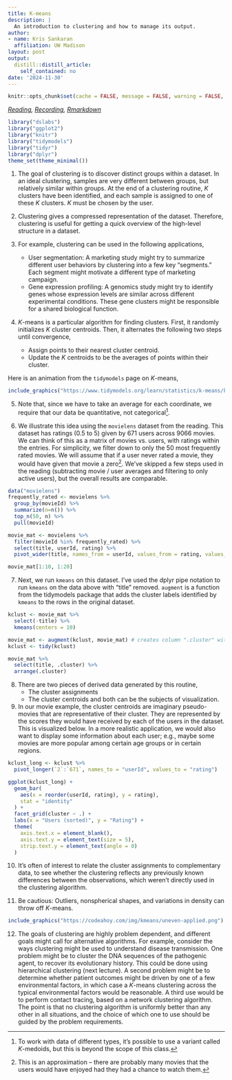 ```yaml
---
title: K-means
description: |
  An introduction to clustering and how to manage its output.
author:
- name: Kris Sankaran
  affiliation: UW Madison
layout: post
output:
  distill::distill_article:
    self_contained: no
date: '2024-11-30'
---
```


```r
knitr::opts_chunk$set(cache = FALSE, message = FALSE, warning = FALSE, echo = TRUE)
```

_[Reading](https://rafalab.github.io/dsbook/clustering.html), [Recording](https://mediaspace.wisc.edu/media/Week%209%20%5B1%5D%20K-means/1_vegn8x9q), [Rmarkdown](https://github.com/krisrs1128/stat436_s24/blob/main/notes/2024-12-27-week09-01.Rmd)_

```r
library("dslabs")
library("ggplot2")
library("knitr")
library("tidymodels")
library("tidyr")
library("dplyr")
theme_set(theme_minimal())
```

1. The goal of clustering is to discover distinct groups within a dataset. In an
ideal clustering, samples are very different between groups, but relatively
similar within groups. At the end of a clustering routine, $K$ clusters have
been identified, and each sample is assigned to one of these $K$ clusters. $K$
must be chosen by the user.

2. Clustering gives a compressed representation of the dataset. Therefore,
clustering is useful for getting a quick overview of the high-level structure in
a dataset.

3. For example, clustering can be used in the following applications,

	* User segmentation: A marketing study might try to summarize different user
	behaviors by clustering into a few key "segments." Each segment might motivate
	a different type of marketing campaign.
	* Gene expression profiling: A genomics study might try to identify genes whose
	expression levels are similar across different experimental conditions. These
	gene clusters might be responsible for a shared biological function.
	
4. $K$-means is a particular algorithm for finding clusters. First, it randomly
initializes $K$ cluster centroids. Then, it alternates the following two steps
until convergence,

	* Assign points to their nearest cluster centroid.
	* Update the $K$ centroids to be the averages of points within their cluster.
	
Here is an animation from the `tidymodels` page on $K$-means,

```r
include_graphics("https://www.tidymodels.org/learn/statistics/k-means/kmeans.gif")
```
	
5. Note that, since we have to take an average for each coordinate, we require
that our data be quantitative, not categorical^[To work with data of different
types, it's possible to use a variant called $K$-medoids, but this is beyond the
scope of this class.].

6. We illustrate this idea using the `movielens` dataset from the reading. This
dataset has ratings (0.5 to 5) given by 671 users across 9066 movies. We can
think of this as a matrix of movies vs. users, with ratings within the entries.
For simplicity, we filter down to only the 50 most frequently rated movies. We
will assume that if a user never rated a movie, they would have given that movie
a zero^[This is an approximation -- there are probably many movies that the
users would have enjoyed had they had a chance to watch them.]. We've skipped a
few steps used in the reading (subtracting movie / user averages and filtering
to only active users), but the overall results are comparable.

```r
data("movielens")
frequently_rated <- movielens %>%
  group_by(movieId) %>%
  summarize(n=n()) %>%
  top_n(50, n) %>%
  pull(movieId)

movie_mat <- movielens %>% 
  filter(movieId %in% frequently_rated) %>%
  select(title, userId, rating) %>%
  pivot_wider(title, names_from = userId, values_from = rating, values_fill = 0)

movie_mat[1:10, 1:20]
```

7. Next, we run `kmeans` on this dataset. I've used the dplyr pipe notation to
run `kmeans` on the data above with "title" removed. `augment` is a function
from the tidymodels package that adds the cluster labels identified by `kmeans`
to the rows in the original dataset.

```r
kclust <- movie_mat %>%
  select(-title) %>%
  kmeans(centers = 10)

movie_mat <- augment(kclust, movie_mat) # creates column ".cluster" with cluster label
kclust <- tidy(kclust)

movie_mat %>%
  select(title, .cluster) %>%
  arrange(.cluster)
```

8. There are two pieces of derived data generated by this routine,
    * The cluster assignments
  	* The cluster centroids
and both can be the subjects of visualization.
	
9. In our movie example, the cluster centroids are imaginary pseudo-movies that
are representative of their cluster. They are represented by the scores they
would have received by each of the users in the dataset. This is visualized
below. In a more realistic application, we would also want to display some
information about each user; e.g., maybe some movies are more popular among
certain age groups or in certain regions.

```r
kclust_long <- kclust %>%
  pivot_longer(`2`:`671`, names_to = "userId", values_to = "rating")

ggplot(kclust_long) +
  geom_bar(
    aes(x = reorder(userId, rating), y = rating),
    stat = "identity"
  ) +
  facet_grid(cluster ~ .) +
  labs(x = "Users (sorted)", y = "Rating") +
  theme(
    axis.text.x = element_blank(),
    axis.text.y = element_text(size = 5),
    strip.text.y = element_text(angle = 0)
  )
```

10. It’s often of interest to relate the cluster assignments to complementary
data, to see whether the clustering reflects any previously known differences
between the observations, which weren’t directly used in the clustering
algorithm.

11. Be cautious: Outliers, nonspherical shapes, and variations in density can
throw off $K$-means.

```r
include_graphics("https://codeahoy.com/img/kmeans/uneven-applied.png")
```

12. The goals of clustering are highly problem dependent, and different goals
might call for alternative algorithms. For example, consider the ways clustering
might be used to understand disease transmission. One problem might be to
cluster the DNA sequences of the pathogenic agent, to recover its evolutionary
history. This could be done using hierarchical clustering (next lecture). A
second problem might be to determine whether patient outcomes might be driven by
one of a few environmental factors, in which case a $K$-means clustering across
the typical environmental factors would be reasonable. A third use would be to
perform contact tracing, based on a network clustering algorithm. The point is
that no clustering algorithm is uniformly better than any other in all
situations, and the choice of which one to use should be guided by the problem
requirements.
